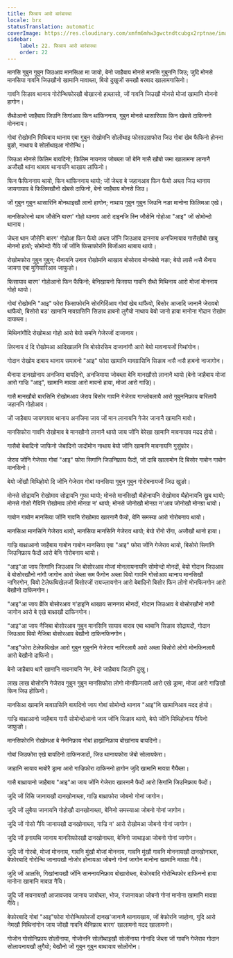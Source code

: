 ```yaml
---
title: फिन्नाय आरो बारंबारथा
locale: brx
statusTranslation: automatic
coverImage: https://res.cloudinary.com/xmfm6mhw3gwctndtcubgx2rptnae/image/upload/v1741354419/small_cover_la_gran_rebelion_28716e29d2.webp
sidebar:
    label: 22. फिन्नाय आरो बारंबारथा
    order: 22
---
```

मानसि गुबुन गुबुन जिउआव मानसिआ मा जायो, बेनो जाहैबाय मोनसे मानसि गुबुननि जिउ; जुदि मोनसे मानसिया गावनि जिउखौनो खामानि मावाब्ला, बियो दुखुजों समखौ बरबाद खालामगासिनो।

गावनि सिङाव थानाय गोरोन्थिफोरखौ बोखारनो हाब्लासो, जों गावनि जिउखौ मोनसे मोजां खामानि मोननो हागोन।

सैथोआनो जाहैबाय जिउनि सिगांआव फिन थांफिननाय, गुबुन मोनसे थासारियाव फिन खेबसे दाफिननो मोननाय।

गोबां रोखोमनि मिथिबाय थानाय एबा गुबुन रोखोमनि सोलोंथाइ फोसाउग्राफोरा जिउ गोबां खेब फैफिनो होनना बुङो, नाथाय बे सोलोंथाइआ गोरोन्थि।

जिउआ मोनसे फिलिम बायदिनो; फिलिम नायनाय जोबब्ला जों बेनि गासै खौबो जमा खालामना लानानै अजौखौ थांना थाबाय थानायनि थाखाय लांफिनो।

फिन फैफिननाय थायो, फिन थांफिननाय थायो; जों जेब्ला बे जहानआव फिन फैयो अब्ला जिउ थानाय जायगायाव बे फिलिमखौनो खेबसे दाफिनो, बेनो जाहैबाय मोनसे जिउ।

जों गुबुन गुबुन थासारिनि मोनथाइखौ लानो हागोन; नाथाय गुबुन गुबुन जिउनि नङा मानोना फिलिमआ एखे।

मानसिफोरनो थाम जौसेनि बारग' गोहो थानाय आरो दाइनजि स्नि जौसेनि गोहोआ "आइ" जों सोमोन्दो थानाय।

जेब्ला थाम जौसेनि बारग' गोहोआ फिन फैयो अब्ला जोंनि जिउआव दाननाय अनजिमायाव गासैखौबो खाबु मोननो हायो; सोमोन्दो गैयि जों जोंनि फिसाफोरनि बिजोंआव थाबाय थायो।

रोखोमफोरा गुबुन गुबुन; थैनायनि उनाव रोखोमनि थाखाय बोसोराव मोनसेबो नङा; बेयो लासै লাसै थैनाय जायगा एबा मुगियारिआव जाफुङो।

फिसायाव बारग' गोहोआनो फिन फैफिनो; बेनिखायनो फिसाया गावनि सैथो मिथिनाय आरो मोजां मोननाय गोहो थायो।

गोबां रोखोमनि "आइ" फोरा फिसाफोरनि सोरगिदिंआव गोबां खेब थांफैयो, बिसोर आजादि जानानै जेरावबो थांफैयो, बिसोरो बड' खामानि मावग्रासिनि सिङाव हाबनो लुगैयो नाथाय बेयो जानो हाया मानोना गोदान रोखोम दायाब्ला।

मिथिनांगौदि रोखोमआ गोहो आरो बेयो समनि गेजेरजों दाजानाय।

 लिरनाय दं दि रोखोमआ आदिखालनि जि बोसोरसिम दाजानांगौ आरो बेयो मावनायजों गिथांगोन।

गोदान रोखोम दाबाय थानाय समावनो "आइ" फोरा खामानि मावग्रासिनि सिङाव লাसै লাसै हाबनो नाजागोन।

थैनाया दानखोनाय अनजिमा बायदिनो, अनजिमाया जोबब्ला बेनि मानखौसो लानानै थायो (बेनो जाहैबाय मोजां आरो गाज्रि "आइ", खामानि मावग्रा आरो मावनो हाया, मोजां आरो गाज्रि)।

गासै मानखौबो बारसिनि रोखोमआव जेराव बिसोर गावनि गेजेराव गाग्लोबलायै आरो गुबुननिफ्राय बारिलायै जहाननि गोहोआव।

जों जाहैबाय जायगायाव थानाय अनजिमा जाय जों मान लानायनि गेजेर जानानै खामानि मावो।

मानसिफोरा गावनि रोखोमाव बे मानखौनो लानानै थायो जाय जोंनि बेरेखा खामानि मावनायाव मदद होयो।

गासैबो बेबादिनो जाफिनो जेबादिनो जादोंमोन नाथाय बेयो जोंनि खामानि मावनायनि गुसुंफोर।

जेराव जोंनि गेजेराव गोबां "आइ" फोरा सिगांनि जिउनिफ्राय फैदों, जों दाबि खालामोन दि बिसोर गाबोन गाबोन मानसिनो।

बेयो जोंखौ मिथिहोयो दि जोंनि गेजेराव गोबां मानसिया गुबुन गुबुन गोरोबनायजों जिउ खुङो।

मोनसे सोद्रायनि रोखोमाव सोद्रायनि गुफा थायो; मोनसे मानसिखौ थैहोनायनि रोखोमाव थैहोनायनि ख्रुब थायो; मोनसे गोसो गैयिनि रोखोमाव लोगो मोनग्रा न' थायो; मोनसे जोनोखौ मोनग्रा न'आव जोनोखौ मोनग्रा थायो।

गाबोन गाबोन मानसिया जोंनि गावनि रोखोमाव खारनानै फैयो, बेनि समस्या आरो गोरोबनाय थायो।

मानसिआ मानसिनि गेजेराव थायो, मानसिया मानसिनि गेजेराव थायो; बेयो रोंगो रोंगा, अजौखौ थानो हाया।

गाज्रि बाथ्राआनो जाहैबाय गाबोन गाबोन मानसिया एबा "आइ" फोरा जोंनि गेजेराव थायो, बिसोरो सिगांनि जिउनिफ्राय फैदों आरो बेनि गोरोबनाय थायो।

"आइ"आ जाय सिगांनि जिउआव जि बोसोरआव मोजां मोनलायनायनि सोमोन्दो मोनदों, बेयो गोदान जिउआव बे बोसोरखौनो नांगौ जागोन आरो जेब्ला सम फैगोन अब्ला बियो गावनि गोसोआव थानाय मानसिखौ नागिरगोन, बियो टेलेफथिखेलजों बिसोरजों रायज्लायगोन आरो बेबादिनो बिसोर फिन लोगो मोनफिनगोन आरो बेखौनो दाफिनगोन।

"आइ"आ जाय ब्रैजि बोसोरआव ग'हाइनि थाखाय साननाय मोनदों, गोदान जिउआव बे बोसोरखौनो नांगौ जागोन आरो बे एखे बाथ्राखौ दाफिनगोन।

"आइ"आ जाय नैजिबा बोसोरआव गुबुन मानसिनि सायाव बाराव एबा थाबानि सिङाव सोद्रायदों, गोदान जिउआव बियो नैजिबा बोसोरआव बेखौनो दाफिनफिनगोन।

"आइ"फोरा टेलेफथिखेल आरो गुबुन गुबुननि गेजेराव नागिरलायै आरो अब्ला बिसोरो लोगो मोनफिनलायै आरो बेखौनो दाफिनो।

बेनो जाहैबाय थारै खामानि मावनायनि नेम, बेनो जाहैबाय जिउनि दुखु।

लाख लाख बोसोरनि गेजेराव गुबुन गुबुन मानसिफोरा लोगो मोनफिनलायै आरो एखे ड्रामा, मोजां आरो गाज्रिखौ फिन जिउ होफिनो।

मानसिआ खामानि मावग्रासिनि बायदिनो जाय गोबां सोमोन्दो थानाय "आइ"नि खामानिआव मदद होयो।

गाज्रि बाथ्राआनो जाहैबाय गासै सोमोन्दोआनो जाय जोंनि सिङाव थायो, बेयो जोंनि मिथिहोनाय गैयिनो जाफुङो।

मानसिफोरनि रोखोमआ बे नेमनिफ्राय गोबां हाख्रानिफ्राय बोखांनाय बायदिनो।

गोबां जिउफोरा एखे बायदिनो दाफिनजादों, जिउ थानायफोरा जेबो सोलायफेरा।

जाहानि सायाव माबोरै ड्रामा आरो गाज्रिफोरा दाफिननो हागोन जुदि खामानि मावग्रा गैयैब्ला।

गासै बाथ्रायानो जाहैबाय "आइ"आ जाय जोंनि गेजेराव खारनानै फैदों आरो सिगांनि जिउनिफ्राय फैदों।

जुदि जों रिसि जानायखौ दानखोनाब्ला, गाज्रि बाथ्राफोरा जोबनो गोनां जागोन।

जुदि जों लुबैया जानायनि गोहोखौ दानखोनाब्ला, बेनिनो समस्याआ जोबनो गोनां जागोन।

जुदि जों गोसो गैयि जानायखौ दानखोनाब्ला, गाज्रि न' आरो रोखोमआ जोबनो गोनां जागोन।

जुदि जों इनायथि जानाय मानसिफोरखौ दानखोनाब्ला, बेनिनो जाथाइआ जोबनो गोनां जागोन।

जुदि जों गोरबो, मोजां मोननाय, गावनि मुंखौ मोजां मोननाय, गावनि मुंखौ गावनि मोननायखौ दानखोनाब्ला, बेफोरबादि गोरोन्थि जानायखौ नोजोर होनायआ जोबनो गोनां जागोन मानोना खामानि मावग्रा गैयै।

जुदि जों आलसि, गिखांनायखौ जोंनि साननायनिफ्राय बोखारोब्ला, बेफोरबादि गोरोन्थिफोर दाफिननो हाया मानोना खामानि मावग्रा गैयि।

जुदि जों मावनायखौ आजावजाव जानाय जायोब्ला, भोज, रंजानायआ जोबनो गोनां मानोना खामानि मावग्रा गैयि।

बेफोरबादि गोबां "आइ"फोरा गोरोन्थिफोरजों दानख'जानानै थानायखाय, जों बेफोरनि जाहोना, गुदि आरो नेमखौ मिथिनांगोन जाय जोंखौ गावनि थैनिफ्राय बारग' खालामनो मदद खालामनो।

गोजोन गोसोनिफ्राय सोलोंनाया, गोजोननि सोलोंथाइखौ सोलोंनाया गोनांदि जेब्ला जों गावनि गेजेराव गोदान सोलायनायखौ लुगैयो; बेखौनो जों गुबुन गुबुन बाथायाव सोलोंगोन।
